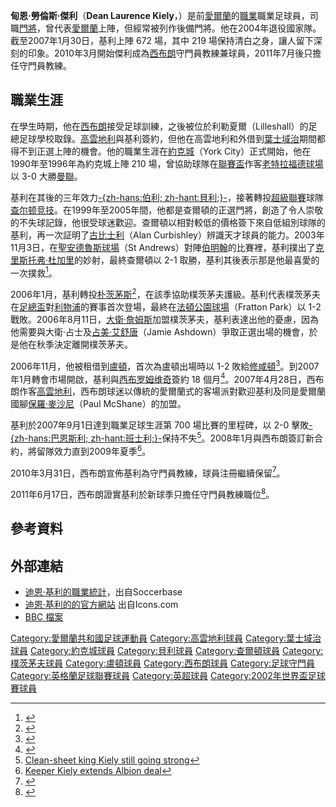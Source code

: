 {{noteTA|G1=英超|G2=FAcup
|T=zh-hans:迪恩·基利;zh-hk:甸恩·傑利;zh-tw:迪恩·基利;
|1=zh-hans:基利;zh-hk:傑利;zh-tw:基利;
|2=zh-hans:迪恩;zh-hk:甸恩;zh-tw:迪恩;
|3=zh-hans:老特拉福德球场;zh-hk:奧脫福球場;zh-tw:老特拉福德球場;
|4=zh-hans:柯比什利;zh-hk:古比士利;zh-tw:柯比什利;
|5=zh-hans:詹姆斯;zh-hk:占士;zh-tw:詹姆斯;
}}
{{Infobox football biography 2
| playername          = 甸恩·傑利<br />''Dean Kiely''
| image               = [[File:Dean_Kiely_closeup_20071020.jpg|200px]]
| caption             = 
| fullname            = Dean Laurence Kiely
| dateofbirth         = {{birth date and age|1970|10|10}}
| cityofbirth         = [[索爾福特|索爾福特]]
| countryofbirth      = [[英格蘭|英格蘭]]
| dateofdeath         = 
| cityofdeath         = 
| countryofdeath      = 
| height              = {{height|ft=6|in=1}}
| position            = [[門將|門將]]
| currentclub         = 
| youthyears1         = 
| youthclubs1         = 
| years1              = 1987−1990
| clubs1              = [[考文垂足球俱乐部|高雲地利]]
| caps1               = 0
| goals1              = 0
| years2              = 1989
| clubs2              = → [[伊普斯维奇城足球俱乐部|葉士域治]] (借用)
| caps2               = 0
| goals2              = 0
| years3              = 1990
| clubs3              = → [[約克城足球會|約克城]] (借用)
| caps3               = 0
| goals3              = 0
| years4              = 1990−1996
| clubs4              = [[約克城足球會|約克城]]
| caps4               = 210
| goals4              = 0
| years5              = 1996−1999
| clubs5              = [[貝利足球會|貝利]]
| caps5               = 137
| goals5              = 0
| years6              = 1999−2006
| clubs6              = [[查爾頓競技足球俱樂部|查爾頓]]
| caps6               = 222
| goals6              = 0
| years7              = 2006−2007
| clubs7              = [[樸茨茅夫足球會|樸茨茅夫]]
| caps7               = 15
| goals7              = 0
| years8              = 2006−2007
| clubs8              = → [[盧頓足球會|盧頓]] (借用)
| caps8               = 11
| goals8              = 0
| years9              = 2007−2011
| clubs9              = [[西布罗姆维奇足球俱乐部|西布朗]]
| caps9               = 69
| goals9              = 0
| totalcaps           = 664
| totalgoals          = 0
| nationalyears1      = 
| nationalteam1       = [[英格蘭U15|英格蘭U15]]
| nationalcaps1       = 13
| nationalgoals1      = 0
| nationalyears2      = 
| nationalteam2       = [[英格蘭16歲以下足球代表隊|英格蘭U16]]
| nationalcaps2       = 13
| nationalgoals2      = 0
| nationalyears3      = 
| nationalteam3       = [[英格蘭17歲以下足球代表隊|英格蘭U17]]
| nationalcaps3       = 4
| nationalgoals3      = 0
| nationalyears4      = 
| nationalteam4       = [[w:en:Republic_of_Ireland_B_national_football_team|愛爾蘭B隊]]
| nationalcaps4       = 1
| nationalgoals4      = 0
| nationalyears5      = 1999−2008
| nationalteam5       = [[愛爾蘭國家足球隊|愛爾蘭]]
| nationalcaps5       = 11
| nationalgoals5      = 0
| medaltemplates      = 
| manageryears1       = 2010−
| managerclubs1       = [[西布罗姆维奇足球俱乐部|西布朗]] (守門員教練)
| club-update         = 2013年12月8日 (日) 15:16 (UTC) 
| nationalteam-update = 
}}
'''甸恩·勞倫斯·傑利'''（'''Dean Laurence Kiely'''，{{bd|1970年|10月10日|catidx=Kiely, Dean}}）是前[[愛爾蘭|愛爾蘭]]的[[職業|職業]]職業足球員，司職[[門將|門將]]，曾代表[[愛爾蘭國家足球隊|愛爾蘭]]上陣，但經常被列作後備門將。他在2004年退役國家隊。截至2007年1月30日，基利上陣 672 場，其中 219 場保持清白之身，讓人留下深刻的印象。2010年3月開始傑利成為[[西布罗姆维奇足球俱乐部|西布朗]]守門員教練兼球員，2011年7月後只擔任守門員教練。

== 職業生涯 ==
在學生時期，他在[[西布罗姆维奇足球俱乐部|西布朗]]接受足球訓練，之後被位於利勒夏爾（Lilleshall）的足總足球學校取錄。[[考文垂足球俱乐部|高雲地利]]與基利簽約，但他在高雲地利和外借到[[伊普斯维奇城足球俱乐部|葉士域治]]期間都得不到正選上陣的機會。他的職業生涯在[[約克城足球會|約克城]]（York City）正式開始，他在1990年至1996年為約克城上陣 210 場，曾協助球隊在[[英格蘭聯賽盃|聯賽盃]]作客[[老特拉福德球場|老特拉福德球場]]以 3-0 大勝[[曼聯足球俱樂部|曼聯]]。

基利在其後的三年效力[[伯利足球俱乐部|-{zh-hans:伯利; zh-hant:貝利;}-]]，接著轉投[[英格蘭足球超級聯賽|超級聯賽]]球隊[[查尔顿竞技足球俱乐部|查尔顿竞技]]。在1999年至2005年間，他都是查爾頓的正選門將，創造了令人崇敬的不失球記錄，他很受球迷歡迎。查爾頓以相對較低的價格簽下來自低組別球隊的基利，再一次証明了[[阿兰·柯比什利|古比士利]]（Alan Curbishley）辨識天才球員的能力。2003年11月3日，在[[聖安德魯斯球場|聖安德魯斯球場]]（St Andrews）對陣[[伯明罕足球俱樂部|伯明翰]]的比賽裡，基利撲出了[[克里斯托弗·杜加里|克里斯托弗·杜加里]]的妙射，最終查爾頓以 2-1 取勝，基利其後表示那是他最喜愛的一次撲救<ref>{{Cite web |url=http://news.bbc.co.uk/sport2/hi/football/teams/l/luton_town/6178270.stm |title=選一個號碼…… |accessdate=2007-08-31 |archive-date=2015-05-29 |archive-url=https://web.archive.org/web/20150529065308/http://news.bbc.co.uk/sport2/hi/football/teams/l/luton_town/6178270.stm |dead-url=no }}</ref>。

2006年1月，基利轉投[[朴茨茅斯足球俱乐部|朴茨茅斯]]<ref>{{Cite web |url=http://news.bbc.co.uk/sport2/hi/football/teams/p/portsmouth/4644276.stm |title=基利轉投樸茨茅夫 |accessdate=2007-08-31 |archive-date=2011-05-03 |archive-url=https://web.archive.org/web/20110503160952/http://news.bbc.co.uk/sport2/hi/football/teams/p/portsmouth/4644276.stm |dead-url=no }}</ref>，在該季協助樸茨茅夫護級。基利代表樸茨茅夫在[[英格蘭足總盃|足總盃]]對[[利物浦足球會|利物浦]]的賽事首次登場，最終在[[法頓公園球場|法頓公園球場]]（Fratton Park）以 1-2 戰敗。2006年8月11日，[[大衛·詹姆斯|大衛·詹姆斯]]加盟樸茨茅夫，基利表達出他的憂慮，因為他需要與大衛·占士及[[占美·艾舒唐|占美·艾舒唐]]（Jamie Ashdown）爭取正選出場的機會，於是他在秋季決定離開樸茨茅夫。

2006年11月，他被租借到[[盧頓足球會|盧頓]]，首次為盧頓出場時以 1-2 敗給[[南安普頓足球俱樂部|修咸頓]]<ref>{{Cite web |url=http://news.bbc.co.uk/sport2/hi/football/teams/l/luton_town/6178270.stm |title=基利落實被租借到盧頓 |accessdate=2007-08-31 |archive-date=2015-05-29 |archive-url=https://web.archive.org/web/20150529065308/http://news.bbc.co.uk/sport2/hi/football/teams/l/luton_town/6178270.stm |dead-url=no }}</ref>。到2007年1月轉會市場開啟，基利與[[西布罗姆维奇足球俱乐部|西布罗姆维奇]]簽約 18 個月<ref>{{Cite web |url=http://news.bbc.co.uk/sport2/hi/football/teams/w/west_bromwich_albion/6314875.stm |title=西布朗證實基利加盟 |accessdate=2007-08-31 |archive-date=2007-09-06 |archive-url=https://web.archive.org/web/20070906190410/http://news.bbc.co.uk/sport2/hi/football/teams/w/west_bromwich_albion/6314875.stm |dead-url=no }}</ref>。2007年4月28日，西布朗作客[[考文垂足球俱乐部|高雲地利]]，西布朗球迷以傳統的愛爾蘭式的客場派對歡迎基利及同是愛爾蘭國腳[[保羅·麥沙尼|保羅·麥沙尼]]（Paul McShane）的加盟。

基利於2007年9月1日達到職業足球生涯第 700 場比賽的里程碑，以 2-0 擊敗[[巴恩斯利足球俱乐部|-{zh-hans:巴恩斯利; zh-hant:班士利;}-]]保持不失<ref>[http://www.wba.premiumtv.co.uk/page/News/0,,10366~1104877,00.html Clean-sheet king Kiely still going strong]{{dead link|date=2018年4月 |bot=InternetArchiveBot |fix-attempted=yes }}</ref>。2008年1月與西布朗簽訂新合約，將留隊效力直到2009年夏季<ref>[http://news.bbc.co.uk/sport1/hi/football/teams/w/west_bromwich_albion/7201048.stm Keeper Kiely extends Albion deal]</ref>。

2010年3月31日，西布朗宣佈基利為守門員教練，球員注冊繼續保留<ref>{{cite news |language=en |url=http://www.goal.com/en-gb/news/2557/news/2010/03/31/1858119/dean-kiely-appointed-west-bromwich-albions-goalkeeping-coach |title=Dean Kiely appointed West Bromwich Albion's goalkeeping coach |publisher=''Goal.com'' |date=2010-03-31 |accessdate=2013-12-08 |archive-date=2014-01-21 |archive-url=https://web.archive.org/web/20140121030933/http://www.goal.com/en-gb/news/2557/news/2010/03/31/1858119/dean-kiely-appointed-west-bromwich-albions-goalkeeping-coach |dead-url=no }}</ref>。

2011年6月17日，西布朗證實基利於新球季只擔任守門員教練職位<ref>{{cite news |language=en |url=http://www.birminghammail.co.uk/sport/football/football-news/west-brom-dean-kiely-will-be-kept-156286 |title=West Brom: Dean Kiely will be kept on as coach, plus transfer updates |publisher=''Birmingham Mail'' |date=2011-06-17 |accessdate=2013-12-08 |archive-date=2013-12-14 |archive-url=https://web.archive.org/web/20131214002152/http://www.birminghammail.co.uk/sport/football/football-news/west-brom-dean-kiely-will-be-kept-156286 |dead-url=no }}</ref>。

== 參考資料 ==
{{reflist}}

== 外部連結 ==
*[https://web.archive.org/web/20070810052133/http://www.soccerbase.com/players_details.sd?playerid=4190 迪恩·基利的職業統計]，出自Soccerbase 
*[https://web.archive.org/web/20070930181500/http://www.icons.com/kiely/ 迪恩·基利的的官方網站] 出自Icons.com
*[http://news.bbc.co.uk/sport2/shared/bsp/hi/football/statistics/players/k/kiely_4915.stm BBC 檔案] {{Wayback|url=http://news.bbc.co.uk/sport2/shared/bsp/hi/football/statistics/players/k/kiely_4915.stm |date=20080724211604 }}

{{2002年世界盃足球賽愛爾蘭參賽名單}}

{{DEFAULTSORT:Kiely, Dean}}
[[Category:愛爾蘭共和國足球運動員|Category:愛爾蘭共和國足球運動員]]
[[Category:高雲地利球員|Category:高雲地利球員]]
[[Category:葉士域治球員|Category:葉士域治球員]]
[[Category:約克城球員|Category:約克城球員]]
[[Category:貝利球員|Category:貝利球員]]
[[Category:查爾頓球員|Category:查爾頓球員]]
[[Category:樸茨茅夫球員|Category:樸茨茅夫球員]]
[[Category:盧頓球員|Category:盧頓球員]]
[[Category:西布朗球員|Category:西布朗球員]]
[[Category:足球守門員|Category:足球守門員]]
[[Category:英格蘭足球聯賽球員|Category:英格蘭足球聯賽球員]]
[[Category:英超球員|Category:英超球員]]
[[Category:2002年世界盃足球賽球員|Category:2002年世界盃足球賽球員]]